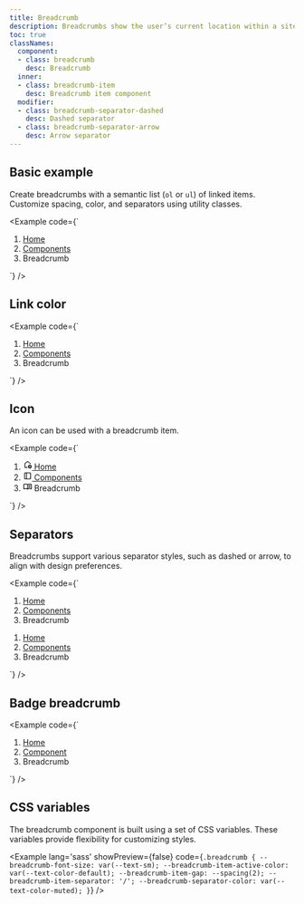 ```yaml
---
title: Breadcrumb
description: Breadcrumbs show the user’s current location within a site hierarchy and provide links to parent pages. Separators are applied automatically with CSS.
toc: true
classNames:
  component: 
  - class: breadcrumb
    desc: Breadcrumb
  inner: 
  - class: breadcrumb-item
    desc: Breadcrumb item component
  modifier: 
  - class: breadcrumb-separator-dashed
    desc: Dashed separator
  - class: breadcrumb-separator-arrow
    desc: Arrow separator
---
```


## Basic example

Create breadcrumbs with a semantic list (`ol` or `ul`) of linked items. Customize spacing, color, and separators using utility classes.

<Example code={`<nav aria-label="breadcrumb">
    <ol class="breadcrumb">
      <li class="breadcrumb-item"><a href="#" class="link link-hover">Home</a></li>
      <li class="breadcrumb-item"><a href="#" class="link link-hover">Components</a></li>
      <li class="breadcrumb-item active" aria-current="page">Breadcrumb</li>
    </ol>
  </nav>`} />

## Link color

<Example code={`<nav aria-label="breadcrumb">
    <ol class="breadcrumb">
      <li class="breadcrumb-item"><a href="#" class="link link-hover link-primary">Home</a></li>
      <li class="breadcrumb-item"><a href="#" class="link link-hover link-primary">Components</a></li>
      <li class="breadcrumb-item active" aria-current="page">Breadcrumb</li>
    </ol>
  </nav>`} />

## Icon

An icon can be used with a breadcrumb item.

<Example code={`<nav aria-label="breadcrumb">
    <ol class="breadcrumb">
      <li class="breadcrumb-item">
        <a href="#" class="link link-hover">
          <svg xmlns="http://www.w3.org/2000/svg" width="16" height="16" viewBox="0 0 24 24"><path fill="currentColor" d="M17.5 19h1v-2.5H21v-1h-2.5V13h-1v2.5H15v1h2.5zm.5 2q-2.075 0-3.537-1.463T13 16t1.463-3.537T18 11t3.538 1.463T23 16t-1.463 3.538T18 21M4 19V7l8-6l8 6v2.3q-.475-.15-.975-.225T18 9V8l-6-4.5L6 8v9h5.075q.075.525.225 1.025t.375.975zm8-8.75"/></svg>
          Home
        </a>
      </li>
      <li class="breadcrumb-item">
        <a href="#" class="link link-hover">
          <svg xmlns="http://www.w3.org/2000/svg" width="16" height="16" viewBox="0 0 24 24"><path fill="currentColor" d="M5 21q-.825 0-1.412-.587T3 19V5q0-.825.588-1.412T5 3h14q.825 0 1.413.588T21 5v14q0 .825-.587 1.413T19 21zm3-2V5H5v14zm2 0h9V5h-9zm-2 0H5z"/></svg>
          Components
        </a>
      </li>
      <li class="breadcrumb-item active" aria-current="page">
        <svg xmlns="http://www.w3.org/2000/svg" width="16" height="16" viewBox="0 0 24 24"><path fill="currentColor" d="M6.5 16q1.175 0 2.288.263T11 17.05V7.2q-1.025-.6-2.175-.9T6.5 6q-.9 0-1.788.175T3 6.7v9.9q.875-.3 1.738-.45T6.5 16m6.5 1.05q1.1-.525 2.213-.787T17.5 16q.9 0 1.763.15T21 16.6V6.7q-.825-.35-1.713-.525T17.5 6q-1.175 0-2.325.3T13 7.2zm-1 2.425q-.35 0-.663-.087t-.587-.238q-.975-.575-2.05-.862T6.5 18q-1.05 0-2.062.275T2.5 19.05q-.525.275-1.012-.025T1 18.15V6.1q0-.275.138-.525T1.55 5.2q1.15-.6 2.4-.9T6.5 4q1.45 0 2.838.375T12 5.5q1.275-.75 2.663-1.125T17.5 4q1.3 0 2.55.3t2.4.9q.275.125.413.375T23 6.1v12.05q0 .575-.487.875t-1.013.025q-.925-.5-1.937-.775T17.5 18q-1.125 0-2.2.288t-2.05.862q-.275.15-.587.238t-.663.087m2-10.7q0-.225.163-.462T14.525 8q.725-.25 1.45-.375T17.5 7.5q.5 0 .988.063t.962.162q.225.05.388.25t.162.45q0 .425-.275.625t-.7.1q-.35-.075-.737-.112T17.5 9q-.65 0-1.275.125t-1.2.325q-.45.175-.737-.025T14 8.775m0 5.5q0-.225.163-.462t.362-.313q.725-.25 1.45-.375T17.5 13q.5 0 .988.063t.962.162q.225.05.388.25t.162.45q0 .425-.275.625t-.7.1q-.35-.075-.737-.112T17.5 14.5q-.65 0-1.275.113t-1.2.312q-.45.175-.737-.012T14 14.275m0-2.75q0-.225.163-.462t.362-.313q.725-.25 1.45-.375t1.525-.125q.5 0 .988.063t.962.162q.225.05.388.25t.162.45q0 .425-.275.625t-.7.1q-.35-.075-.737-.112t-.788-.038q-.65 0-1.275.125t-1.2.325q-.45.175-.737-.025t-.288-.65"/></svg>
        Breadcrumb
      </li>
    </ol>
  </nav>`} />

## Separators

Breadcrumbs support various separator styles, such as dashed or arrow, to align with design preferences.

<Example code={`<nav aria-label="breadcrumb">
    <ol class="breadcrumb breadcrumb-separator-dashed">
      <li class="breadcrumb-item"><a href="#" class="link link-hover link-primary">Home</a></li>
      <li class="breadcrumb-item"><a href="#" class="link link-hover link-primary">Components</a></li>
      <li class="breadcrumb-item active" aria-current="page">Breadcrumb</li>
    </ol>
  </nav>
  <nav aria-label="breadcrumb">
    <ol class="breadcrumb breadcrumb-separator-arrow">
      <li class="breadcrumb-item"><a href="#" class="link link-hover link-primary">Home</a></li>
      <li class="breadcrumb-item"><a href="#" class="link link-hover link-primary">Components</a></li>
      <li class="breadcrumb-item active" aria-current="page">Breadcrumb</li>
    </ol>
  </nav>`} />

## Badge breadcrumb

<Example code={`<nav aria-label="breadcrumb">
    <ol class="breadcrumb">
      <li class="breadcrumb-item"><a href='#' class="badge badge-subtle badge-link">Home</a></li>
      <li class="breadcrumb-item"><a href='#' class="badge badge-subtle badge-link">Component</a></li>
      <li class="breadcrumb-item active" aria-current="page"><span class="badge badge-subtle">Breadcrumb</span></li>
    </ol>
  </nav>`} />

## CSS variables

The breadcrumb component is built using a set of CSS variables. These variables provide flexibility for customizing styles.

<Example lang='sass' showPreview={false}
  code={`.breadcrumb {
    --breadcrumb-font-size: var(--text-sm);
    --breadcrumb-item-active-color: var(--text-color-default);
    --breadcrumb-item-gap: --spacing(2);
    --breadcrumb-item-separator: '/';
    --breadcrumb-separator-color: var(--text-color-muted);
  }`}
/>
